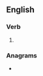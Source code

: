 ==English==

===Verb===
{{head|en|verb form}}

# {{en-past of|rejudge}}

===Anagrams===
* {{anagrams|en|a=ddeegjru|red judge}}